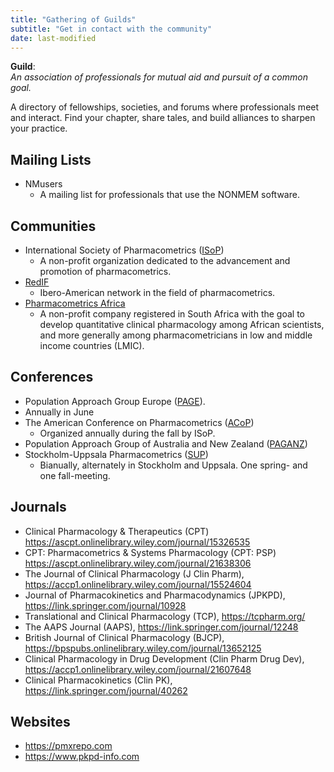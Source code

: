 ```yaml
---
title: "Gathering of Guilds"
subtitle: "Get in contact with the community"
date: last-modified
---
```


:::{.callout-caution title="Under construction"}
:::

**Guild**:  
*An association of professionals for mutual aid and pursuit of a common goal.*


A directory of fellowships, societies, and forums where professionals meet and interact.
Find your chapter, share tales, and build alliances to sharpen your practice.

## Mailing Lists

* NMusers
  * A mailing list for professionals that use the NONMEM software.

## Communities

* International Society of Pharmacometrics ([ISoP](https://www.isop.org/home))
  * A non-profit organization dedicated to the advancement and promotion of pharmacometrics.
* [RedIF](https://www.redifar.org)
  * Ibero-American network in the field of pharmacometrics.
* [Pharmacometrics Africa](https://pmxafrica.org)
  * A non-profit company registered in South Africa with the goal to develop quantitative clinical pharmacology among African scientists, and more generally among pharmacometricians in low and middle income countries (LMIC).

## Conferences

*  Population Approach Group Europe ([PAGE](https://www.page-meeting.org)).
  * Annually in June
* The American Conference on Pharmacometrics ([ACoP](https://acop2025.eventscribe.net/index.asp))
  * Organized annually during the fall by ISoP.
* Population Approach Group of Australia and New Zealand ([PAGANZ](https://www.paganz.org))
* Stockholm-Uppsala Pharmacometrics ([SUP](https://www.sup-meeting.se))
  *  Bianually, alternately in Stockholm and Uppsala. One spring- and one fall-meeting.

## Journals

* Clinical Pharmacology & Therapeutics (CPT) <https://ascpt.onlinelibrary.wiley.com/journal/15326535>
* CPT: Pharmacometrics & Systems Pharmacology (CPT: PSP) <https://ascpt.onlinelibrary.wiley.com/journal/21638306>
* The Journal of Clinical Pharmacology (J Clin Pharm), <https://accp1.onlinelibrary.wiley.com/journal/15524604>
* Journal of Pharmacokinetics and Pharmacodynamics (JPKPD), <https://link.springer.com/journal/10928>
* Translational and Clinical Pharmacology (TCP), <https://tcpharm.org/>
* The AAPS Journal (AAPS), <https://link.springer.com/journal/12248>
* British Journal of Clinical Pharmacology (BJCP), <https://bpspubs.onlinelibrary.wiley.com/journal/13652125>
* Clinical Pharmacology in Drug Development (Clin Pharm Drug Dev), <https://accp1.onlinelibrary.wiley.com/journal/21607648>
* Clinical Pharmacokinetics (Clin PK), <https://link.springer.com/journal/40262>

## Websites

* <https://pmxrepo.com>
* <https://www.pkpd-info.com>
